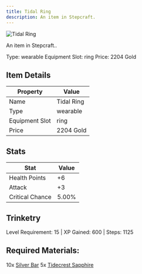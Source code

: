 ```yaml
---
title: Tidal Ring
description: An item in Stepcraft.
---
```


<div className="flex items-start gap-6 mb-8">
  <div className="flex-shrink-0">
    <img src="/assets/resources/trinketry/rings/tidal_ring.png" alt="Tidal Ring" className="w-24 h-24 border rounded-lg" />
  </div>
  <div className="flex-1">
    <div className="space-y-2">
      <p className="text-lg text-muted-foreground">An item in Stepcraft..</p>
      <div className="flex flex-wrap gap-4 text-sm">
        <span className="px-2 py-1 bg-green-100 dark:bg-green-900 rounded-md">
          Type: wearable
        </span>
        <span className="px-2 py-1 bg-purple-100 dark:bg-purple-900 rounded-md">
          Equipment Slot: ring
        </span>
        <span className="px-2 py-1 bg-yellow-100 dark:bg-yellow-900 rounded-md">
          Price: 2204 Gold
        </span>
      </div>
    </div>
  </div>
</div>

## Item Details
| Property | Value |
|----------|-------|
| Name | Tidal Ring |
| Type | wearable |
| Equipment Slot | ring |
| Price | 2204 Gold |

## Stats
| Stat | Value |
|------|-------|
| Health Points | +6 |
| Attack | +3 |
| Critical Chance | 5.00% |

## Trinketry
Level Requirement: 15 | XP Gained: 600 | Steps: 1125

## Required Materials:
10x [Silver Bar](/docs/resources/individual/silver_bar)
5x [Tidecrest Sapphire](/docs/resources/individual/tidecrest_sapphire)

